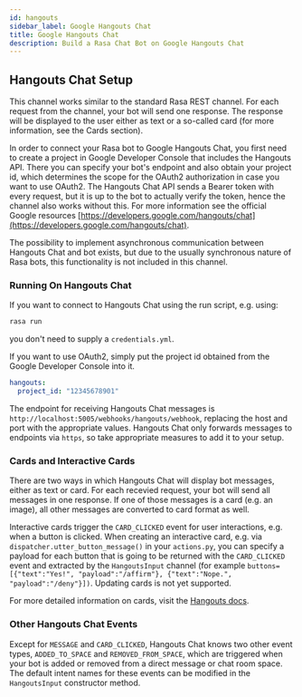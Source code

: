 ```yaml
---
id: hangouts
sidebar_label: Google Hangouts Chat
title: Google Hangouts Chat
description: Build a Rasa Chat Bot on Google Hangouts Chat
---
```


## Hangouts Chat Setup

This channel works similar to the standard Rasa REST channel. For each request from the channel, your bot will
send one response. The response will be displayed to the user either as text or a so-called card (for
more information, see the Cards section).

In order to connect your Rasa bot to Google Hangouts Chat, you first need to create a project in
Google Developer Console that includes the Hangouts API. There you can specify your bot's endpoint
and also obtain your project id, which determines the scope for the OAuth2 authorization in case you
want to use OAuth2. The Hangouts Chat API sends a Bearer token with every request, but it is up to
the bot to actually verify the token, hence the channel also works without this.
For more information see the official Google resources [https://developers.google.com/hangouts/chat](https://developers.google.com/hangouts/chat).

The possibility to implement asynchronous communication between Hangouts Chat and bot exists, but due
to the usually synchronous nature of Rasa bots, this functionality is not included in this channel.

### Running On Hangouts Chat

If you want to connect to Hangouts Chat using the run script, e.g. using:

```bash
rasa run
```

you don't need to supply a `credentials.yml`.

If you want to use OAuth2, simply put the project id obtained from the Google Developer Console into it.

```yaml
hangouts:
  project_id: "12345678901"
```

The endpoint for receiving Hangouts Chat messages is
`http://localhost:5005/webhooks/hangouts/webhook`, replacing
the host and port with the appropriate values. Hangouts Chat only forwards
messages to endpoints via `https`, so take appropriate measures to add
it to your setup.

### Cards and Interactive Cards

There are two ways in which Hangouts Chat will display bot messages, either as text or card. For each recevied
request, your bot will send all messages in one response. If one of those messages is a card (e.g. an image),
all other messages are converted to card format as well.

Interactive cards trigger the `CARD_CLICKED` event for user interactions, e.g. when a button is clicked. When
creating an interactive card, e.g. via `dispatcher.utter_button_message()` in your `actions.py`, you can
specify a payload for each button that is going to be returned with the `CARD_CLICKED` event and extracted
by the `HangoutsInput` channel (for example
`buttons=[{"text":"Yes!", "payload":"/affirm"}, {"text":"Nope.", "payload":"/deny"}])`.
Updating cards is not yet supported.

For more detailed information on cards, visit the
[Hangouts docs](https://developers.google.com/hangouts/chat/reference).

### Other Hangouts Chat Events

Except for `MESSAGE` and `CARD_CLICKED`, Hangouts Chat knows two other event types, `ADDED_TO_SPACE` and
`REMOVED_FROM_SPACE`, which are triggered when your bot is added or removed from a direct message or chat room
space. The default intent names for these events can be modified in the `HangoutsInput` constructor method.
